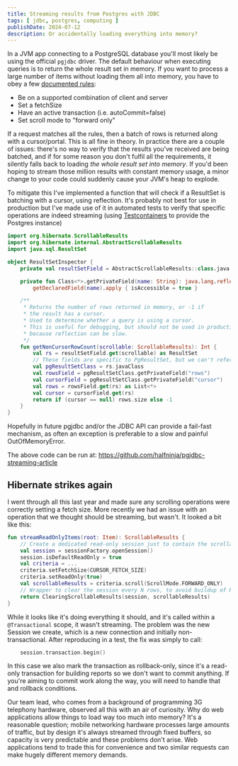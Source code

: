 ```yaml
---
title: Streaming results from Postgres with JDBC
tags: [ jdbc, postgres, computing ]
publishDate: 2024-07-12
description: Or accidentally loading everything into memory?
---
```


In a JVM app connecting to a PostgreSQL database you'll most likely be using the official `pgjdbc` driver. The default behaviour when executing queries is to return the whole result set in memory. If you want to process a large number of items without loading them all into memory, you have to obey a few [documented rules][cursor-rules]:

* Be on a supported combination of client and server
* Set a fetchSize
* Have an active transaction (i.e. autoCommit=false)
* Set scroll mode to "forward only"

If a request matches all the rules, then a batch of rows is returned along with a cursor/portal. This is all fine in theory. In practice there are a couple of issues: there's no way to verify that the results you've received are being batched, and if for some reason you don't fulfil all the requirements, it silently falls back to loading *the whole result set into memory*. If you'd been hoping to stream those million results with constant memory usage, a minor change to your code could suddenly cause your JVM's heap to explode.

To mitigate this I've implemented a function that will check if a ResultSet is batching with a cursor, using reflection. It's probably not best for use in production but I've made use of it in automated tests to verify that specific operations are indeed streaming (using [Testcontainers][testcontainers-pg] to provide the Postgres instance)

```kotlin
import org.hibernate.ScrollableResults
import org.hibernate.internal.AbstractScrollableResults
import java.sql.ResultSet

object ResultSetInspector {
    private val resultSetField = AbstractScrollableResults::class.java.getPrivateField("resultSet")

    private fun Class<*>.getPrivateField(name: String): java.lang.reflect.Field =
        getDeclaredField(name).apply { isAccessible = true }

    /**
     * Returns the number of rows returned in memory, or -1 if
     * the result has a cursor.
     * Used to determine whether a query is using a cursor.
     * This is useful for debugging, but should not be used in production
     * because reflection can be slow.
     */
    fun getNonCursorRowCount(scrollable: ScrollableResults): Int {
        val rs = resultSetField.get(scrollable) as ResultSet
        // These fields are specific to PgResultSet, but we can't reference that class directly
        val pgResultSetClass = rs.javaClass
        val rowsField = pgResultSetClass.getPrivateField("rows")
        val cursorField = pgResultSetClass.getPrivateField("cursor")
        val rows = rowsField.get(rs) as List<*>
        val cursor = cursorField.get(rs) 
        return if (cursor == null) rows.size else -1
    }
}
```

Hopefully in future pgjdbc and/or the JDBC API can provide a fail-fast mechanism, as often an exception is preferable to a slow and painful OutOfMemoryError.

The above code can be run at: https://github.com/halfninja/pgjdbc-streaming-article

## Hibernate strikes again

I went through all this last year and made sure any scrolling operations were correctly setting a fetch size. More recently we had an issue with an operation that we thought should be streaming, but wasn't. It looked a bit like this:

```kotlin
fun streamReadOnlyItems(root: Item): ScrollableResults {
    // Create a dedicated read-only session just to contain the scrollable results
    val session = sessionFactory.openSession()
    session.isDefaultReadOnly = true
    val criteria = ...
    criteria.setFetchSize(CURSOR_FETCH_SIZE)
    criteria.setReadOnly(true)
    val scrollableResults = criteria.scroll(ScrollMode.FORWARD_ONLY)
    // Wrapper to clear the session every N rows, to avoid buildup of Hibernate cache
    return ClearingScrollableResults(session, scrollableResults)
}
```

While it looks like it's doing everything it should, and it's called within a `@Transactional` scope, it wasn't streaming. The problem was the new Session we create, which is a new connection and initially non-transactional. After reproducing in a test, the fix was simply to call:

```kotlin
    session.transaction.begin()
```

In this case we also mark the transaction as rollback-only, since it's a read-only transaction for building reports so we don't want to commit anything. If you're aiming to commit work along the way, you will need to handle that and rollback conditions.

Our team lead, who comes from a background of programming 3G telephony hardware, observed all this with an air of curiosity. Why do web applications allow things to load way too much into memory? It's a reasonable question; mobile networking hardware processes large amounts of traffic, but by design it's always streamed through fixed buffers, so capacity is very predictable and these problems don't arise. Web applications tend to trade this for convenience and two similar requests can make hugely different memory demands.

[cursor-rules]: https://jdbc.postgresql.org/documentation/query/#getting-results-based-on-a-cursor
[testcontainers-pg]: https://java.testcontainers.org/modules/databases/postgres/